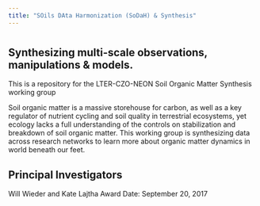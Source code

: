 ```yaml
---
title: "SOils DAta Harmonization (SoDaH) & Synthesis"
---
```


# 
## Synthesizing multi-scale observations, manipulations & models.

This is a repository for the LTER-CZO-NEON Soil Organic Matter Synthesis working group

Soil organic matter is a massive storehouse for carbon, as well as a key regulator of nutrient cycling and soil quality in terrestrial ecosystems, yet ecology lacks a full understanding of the controls on stabilization and breakdown of soil organic matter. This working group is synthesizing data across research networks to learn more about organic matter dynamics in world beneath our feet. 

## Principal Investigators

Will Wieder and Kate Lajtha
Award Date: September 20, 2017
